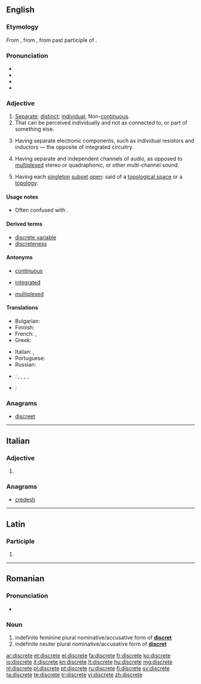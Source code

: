 ==English==
{{slim-wikipedia|dab=Discrete}}

===Etymology===
From {{etyl|fro}} {{term|discret|lang=fro}}, from {{etyl|la}} {{term|discretus|lang=la}}, from past participle of {{term|discernere|lang=la}}.

===Pronunciation===
* {{IPA|/dɪsˈkɹiːt/}}
* {{audio|en-us-discrete.ogg|Audio (US)}}
* {{homophones|discreet}} 
* {{rhymes|iːt}}

===Adjective===
{{en-adj}}

# [[separate|Separate]]; [[distinct]]; [[individual]]; Non-[[continuous]].
# That can be perceived individually and not as connected to, or part of something else.
# {{context|electrical engineering}} Having separate electronic components, such as individual resistors and inductors — the opposite of integrated circuitry.
# {{context|audio engineering}} Having separate and independent channels of audio, as opposed to [[multiplexed]] stereo or quadraphonic, or other multi-channel sound.
# {{topology}} Having each [[singleton]] [[subset]] [[open]]: said of a [[topological space]] or a [[topology]].

====Usage notes====
* Often confused with {{term|discreet|lang=en}}.

====Derived terms====
* [[discrete variable]]
* [[discreteness]]

====Antonyms====
* [[continuous]]
* {{sense|electrical engineering}} [[integrated]]
* {{sense|audio engineering}} [[multiplexed]]

====Translations====
{{trans-top|Separate; distinct; individual}}
* Bulgarian: {{t+|bg|отделен}}
* Finnish: {{t|fi|diskreetti}}
* French: {{t+|fr|distinct|m}}, {{t+|fr|distincte|f}}
* Greek: {{t+|el|διάκριτος|tr=diakritós}}
{{trans-mid}}
* Italian: {{t+|it|distinto|m}}, {{t+|it|separato|m}}
* Portuguese: {{t-|pt|distinguido|m}} {{t-|pt|distinto|m}} 
* Russian: {{t+|ru|отдельный|tr=otdél’nyj}}
{{trans-bottom}}

{{checktrans-top}}
* {{ttbc|German}}: {{t+|de|diskret}}, {{t+|de|eigenständig}}, {{t+|de|einzeln}}, {{t-|de|unstetig}}, {{t+|de|separat}}
* {{ttbc|it}}: {{t-|it|discreto}}
{{trans-mid}}
{{trans-bottom}}

===Anagrams===
* [[discreet#English|discreet]]

----

==Italian==

===Adjective===
{{head|it|adjective form|g=f}}

# {{feminine plural of|discreto|lang=it}}

===Anagrams===
* [[credesti#Italian|credesti]]

----

==Latin==

===Participle===
{{la-part-form|discrēte}}

# {{inflection of|discretus|discrētus|voc|m|s|lang=la}}

----

==Romanian==

===Pronunciation===
* {{IPA|[disˈkre.te]|lang=ro}}

===Noun===
{{head|ro|adjective form}}

# indefinite feminine plural nominative/accusative form of '''[[discret]]'''
# indefinite neuter plural nominative/accusative form of '''[[discret]]'''

[[ar:discrete]]
[[et:discrete]]
[[el:discrete]]
[[fa:discrete]]
[[fr:discrete]]
[[ko:discrete]]
[[io:discrete]]
[[it:discrete]]
[[kn:discrete]]
[[lt:discrete]]
[[hu:discrete]]
[[mg:discrete]]
[[nl:discrete]]
[[pl:discrete]]
[[pt:discrete]]
[[ru:discrete]]
[[fi:discrete]]
[[sv:discrete]]
[[ta:discrete]]
[[te:discrete]]
[[tr:discrete]]
[[vi:discrete]]
[[zh:discrete]]